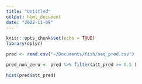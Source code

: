```yaml
---
title: "Untitled"
output: html_document
date: "2022-11-09"
---
```


```r
knitr::opts_chunk$set(echo = TRUE)
library(dplyr)
```

```r
pred <- read.csv("~/Documents/fish/seq_pred.csv")
```

```r
pred_non_zero <- pred %>% filter(att_pred >= 0.5 )
```


```r

hist(pred$att_pred)
```

